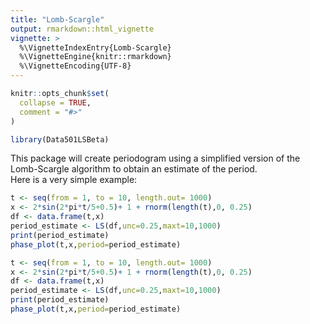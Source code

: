 ```yaml
---
title: "Lomb-Scargle"
output: rmarkdown::html_vignette
vignette: >
  %\VignetteIndexEntry{Lomb-Scargle}
  %\VignetteEngine{knitr::rmarkdown}
  %\VignetteEncoding{UTF-8}
---
```


```r
knitr::opts_chunk$set(
  collapse = TRUE,
  comment = "#>"
)
```

```r
library(Data501LSBeta)
```

This package will create periodogram using a simplified version of the Lomb-Scargle algorithm to obtain an estimate of the period.  
Here is a very simple example:
```r
t <- seq(from = 1, to = 10, length.out= 1000)
x <- 2*sin(2*pi*t/5+0.5)+ 1 + rnorm(length(t),0, 0.25)
df <- data.frame(t,x)
period_estimate <- LS(df,unc=0.25,maxt=10,1000)
print(period_estimate)
phase_plot(t,x,period=period_estimate)
```



```r
t <- seq(from = 1, to = 10, length.out= 1000)
x <- 2*sin(2*pi*t/5+0.5)+ 1 + rnorm(length(t),0, 0.25)
df <- data.frame(t,x)
period_estimate <- LS(df,unc=0.25,maxt=10,1000)
print(period_estimate)
phase_plot(t,x,period=period_estimate)

```

